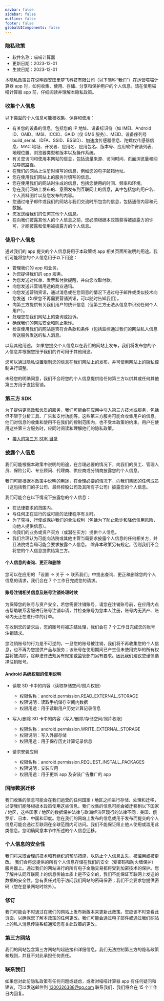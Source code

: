 ```yaml
---
navbar: false
sidebar: false
outline: false
footer: false
globalUIComponents: false
---
```


### 隐私政策

- 软件名称：喵喵计算器
- 更新日期：2023-12-01
- 生效日期：2023-12-01

本隐私政策旨在说明西安田里梦飞科技有限公司（以下简称“我们”）在运营喵喵计算器 app 时，如何收集、使用、存储、分享和保护用户的个人信息。请在使用喵喵计算器 app 前，仔细阅读并理解本隐私政策。

### 收集个人信息
以下类型的个人信息可能被收集、保存和使用：

- 有关您的设备的信息，包括您的 IP 地址、设备标识符（如 IMEI、Android ID、OAID、IMSI、ICCID、GAID（仅 GMS 服务）、MEID、设备序列号 build_serial、IDFA、SSID、BSSID）、加速度传感器信息、陀螺仪传感器信息、MAC 地址、开发者、应用名、应用包名、版本号、应用软件安装列表、地理位置、浏览器类型和版本以及操作系统。
- 有关您访问和使用本网站的信息，包括流量来源、访问时间、页面浏览量和网站导航路径。
- 在我们的网站上注册时填写的信息，例如您的电子邮箱地址。
- 您在使用我们网站上的服务时填写的信息。
- 您在使用我们的网站时生成的信息，包括您使用的时间、频率和环境。
- 您在我们网站上发布的、意图发布到互联网上的信息，其中包括您的用户名、个人资料图片以及您发布的内容。
- 您通过电子邮件或我们的网站与我们交流时所包含的信息，包括通信内容和元数据。
- 您发送给我们的任何其他个人信息。
- 在向我们披露其他人的个人信息之前，您必须根据本政策获得被披露方的许可，才能披露和使用被披露方的个人信息。

### 使用个人信息
通过我们的 app 提交的个人信息将用于本政策或 app 相关页面所说明的用途。我们可能将您的个人信息用于以下用途：

- 管理我们的 app 和业务。
- 为您提供我们的 app 服务。
- 为您发送对帐单、发票和付款提醒，并向您收取付款。
- 向您发送非营销用途的商业通讯。
- 向您发送营销资讯，通过消息或在您同意的情况下通过电子邮件或类似技术向您发送（如果您不再需要营销资讯，可以随时告知我们）。
- 向第三方提供有关我们用户的统计信息（但第三方无法从信息中识别任何个人用户）。
- 处理您在我们网站上的查询或投诉。
- 确保我们的网站安全和防止欺诈。
- 检查使用我们的网站是否符合条款和条件（包括监控通过我们的网站私人信息传送服务发送的私人消息。

以及其他用途。 如果您提交个人信息以在我们的网站上发布，我们将发布您的个人信息并根据您授予我们的许可用于其他用途。

您可以通过隐私设置限制您的信息在我们网站上的发布，并可使用网站上的隐私控制进行调整。

未经您的明确同意，我们不会将您的个人信息提供给任何第三方以供其或任何其他第三方用于直接营销。

### 第三方 SDK
为了提供更高效和优质的服务，我们可能会在应用中引入第三方技术或服务，包括但不限于分析工具、广告和支付功能等。这些第三方服务可能会收集用户的信息。他们对信息的收集和使用不在我们的控制范围内，也不受本政策的约束。用户在使用这些第三方服务时，应同时阅读和理解他们的隐私政策。

- [接入的第三方 SDK 目录](./sdk)

### 披露个人信息
我们可能根据本政策中说明的用途，在合理必要的情况下，向我们的员工、管理人员、保险公司、专业顾问、代理商、供应商或分销商披露您的个人信息。

我们可能根据本政策中说明的用途，在合理必要的情况下，向我们集团的任何成员（这包括我们的子公司、最终控股公司及其所有子公司）披露您的个人信息。

我们可能会在以下情况下披露您的个人信息：

- 在法律要求的范围内。
- 与任何正在进行的或可能的法律程序有关时。
- 为了获得、行使或保护我们的合法权利（包括为了防止欺诈和降低信用风险，向他人提供信息）。
- 向我们的业务或资产买方（或潜在买方）提供个人信息。
- 我们合理认为可能向法院或其他主管当局要求披露个人信息的任何相关方，并且法院或当局可能会要求披露个人信息。
除非本政策另有规定，否则我们不会将您的个人信息提供给第三方。

#### 个人信息的查询、更正和删除
您可以在应用的 「设置 -> 关于 -> 联系我们」中提出查询、更正和删除您的个人信息的请求，我们会在 7 个工作日完成您的请求。

#### 账号注销相关信息及账号注销处理时效
为保障您的账号与资产安全，若您需要注销账号，请您在注销账号前，在应用内点击帮助联系客服进行账号注销申请，并检查账号为您本人注册，账号内无资产、账号内无正在进行中的订单。

在收到您的请求后，您的账号将被冻结处理，我们会在 7 个工作日完成您的账号注销请求。

您注销账号的行为是不可逆的，一旦您的账号被注销，我们将不再收集您的个人信息，也不再为您提供产品与服务；该账号在使用期间已产生但未使用完毕的所有权益将被清除，除非法律法规另有规定或监管部门另有要求。因此我们建议您谨慎选择注销账号。

#### Android 系统权限的使用说明
- 读取 SD 卡中的内容（读取存储空间/照片权限）
    - 权限名称：android.permission.READ_EXTERNAL_STORAGE
    - 权限说明：读取手机储存空间内数据
    - 权限用途：用于读取用户历史计算记录信息

- 写入/删除 SD 卡中的内容（写入/删除/存储空间/照片权限）
    - 权限名称：android.permission.WRITE_EXTERNAL_STORAGE
    - 权限说明：写入外部存储
    - 权限用途：用于保存历史计算记录信息

- 请求安装应用
    - 权限名称：android.permission.REQUEST_INSTALL_PACKAGES
    - 权限说明：安装应用
    - 权限用途：用于更新 app 及安装广告推广的 app

### 国际数据迁移
我们收集的信息可能会在我们运营的任何国家 / 地区之间进行存储、处理和迁移，以便我们能够根据本政策使用这些信息。我们收集的信息可能会被迁移到以下国家 / 地区，这些国家 / 地区的数据保护法律与欧洲经济区现行的法律不同：美国、俄罗斯、日本、中国和印度。您在我们的网站上发布的信息或用于发布而提交的个人信息可能会通过互联网在全球范围内可访问。我们不能保证阻止他人使用或滥用此类信息。您明确同意本节中所述的个人信息迁移。

### 个人信息的安全性
我们将采取合理的技术和有组织的预防措施，以防止个人信息丢失、被滥用或被更改。 我们会将您提供的所有个人信息存储在我们的安全（受密码和防火墙保护）服务器上。通过我们的网站进行的所有电子金融交易都将受到加密技术的保护。您了解并认同互联网上的信息传输本质上是不安全的，我们不能保证互联网上发送的数据的安全性。您有责任对用于访问我们网站的密码保密；我们不会要求您提供密码（您在登录网站时除外）。

### 修订
我们可能会不时通过在我们的网站上发布新版本来更新此政策。您应该不时查看此页面，以确保您了解本政策的任何更改。我们可能会通过电子邮件或通过我们网站上的私人消息传输系统通知您有关此政策的更改。

### 第三方网站
我们的网站包含第三方网站的超链接和详细信息。我们无法控制第三方的隐私政策和规则，并且不对此承担任何责任。

### 联系我们
如果您对此份隐私政策有任何问题或疑虑，或者对喵喵计算器 app 有任何疑问和建议，可以发送邮件到 1300326388@qq.com 联系我们，我们将会在 15 个工作日内回复。
